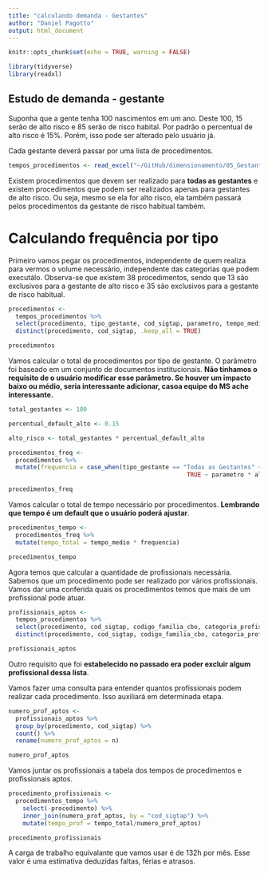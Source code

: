 ```yaml
---
title: "calculando demanda - Gestantes"
author: "Daniel Pagotto"
output: html_document
---
```


```r
knitr::opts_chunk$set(echo = TRUE, warning = FALSE)
```

```r
library(tidyverse)
library(readxl)
```


## Estudo de demanda - gestante

Suponha que a gente tenha 100 nascimentos em um ano. Deste 100, 15 serão de alto risco e 85 serão de risco habital. Por padrão o percentual de alto risco é 15%. Porém, isso pode ser alterado pelo usuário já. 

Cada gestante deverá passar por uma lista de procedimentos. 

```r

tempos_procedimentos <- read_excel("~/GitHub/dimensionamento/05_Gestantes/script/análise de procedimentos/tempos_procedimentos.xlsx")


```

Existem procedimentos que devem ser realizado para **todas as gestantes** e existem procedimentos que podem ser realizados apenas para gestantes de alto risco. Ou seja, mesmo se ela for alto risco, ela também passará pelos procedimentos da gestante de risco habitual também. 

# Calculando frequência por tipo

Primeiro vamos pegar os procedimentos, independente de quem realiza para vermos o volume necessário, independente das categorias que podem executálo. Observa-se que existem 38 procedimentos, sendo que 13 são exclusivos para a gestante de alto risco e 35 são exclusivos para a gestante de risco habitual. 

```r

procedimentos <- 
  tempos_procedimentos %>% 
  select(procedimento, tipo_gestante, cod_sigtap, parametro, tempo_medio) %>% 
  distinct(procedimento, cod_sigtap, .keep_all = TRUE)

procedimentos

```

Vamos calcular o total de procedimentos por tipo de gestante. O parâmetro foi baseado em um conjunto de documentos institucionais. **Não tínhamos o requisito de o usuário modificar esse parâmetro. Se houver um impacto baixo ou médio, seria interessante adicionar, casoa equipe do MS ache interessante.** 


```r

total_gestantes <- 100

percentual_default_alto <- 0.15

alto_risco <- total_gestantes * percentual_default_alto

procedimentos_freq <- 
  procedimentos %>% 
  mutate(frequencia = case_when(tipo_gestante == "Todas as Gestantes" ~ parametro * total_gestantes,
                                                  TRUE ~ parametro * alto_risco))

procedimentos_freq

```

Vamos calcular o total de tempo necessário por procedimentos. **Lembrando que tempo é um default que o usuário poderá ajustar**. 

```r

procedimentos_tempo <- 
  procedimentos_freq %>% 
  mutate(tempo_total = tempo_medio * frequencia)

procedimentos_tempo

```

Agora temos que calcular a quantidade de profissionais necessária. Sabemos que um procedimento pode ser realizado por vários profissionais. Vamos dar uma conferida quais os procedimentos temos que mais de um profissional pode atuar. 

```r

profissionais_aptos <- 
  tempos_procedimentos %>% 
  select(procedimento, cod_sigtap, codigo_familia_cbo, categoria_profissional) %>% 
  distinct(procedimento, cod_sigtap, codigo_familia_cbo, categoria_profissional)

profissionais_aptos

```


Outro requisito que foi **estabelecido no passado era poder excluir algum profissional dessa lista**. 

Vamos fazer uma consulta para entender quantos profissionais podem realizar cada procedimento. Isso auxiliará em determinada etapa.  

```r

numero_prof_aptos <- 
  profissionais_aptos %>% 
  group_by(procedimento, cod_sigtap) %>% 
  count() %>% 
  rename(numero_prof_aptos = n)

numero_prof_aptos

```

Vamos juntar os profissionais a tabela dos tempos de procedimentos e profissionais aptos. 

```r

procedimento_profissionais <- 
  procedimentos_tempo %>% 
    select(-procedimento) %>% 
    inner_join(numero_prof_aptos, by = "cod_sigtap") %>% 
    mutate(tempo_prof = tempo_total/numero_prof_aptos)

procedimento_profissionais

```











A carga de trabalho equivalante que vamos usar é de 132h por mês. Esse valor é uma estimativa deduzidas faltas, férias e atrasos. 








